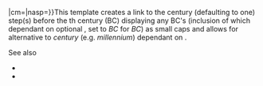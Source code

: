 <includeonly>{{Centurybox/following|{{{1}}}|{{{2|AD}}}|{{#expr:-{{{3|1}}}}}|cm={{{cm|世纪}}}|nasp={{{nasp|}}}}}</includeonly><noinclude>This template creates a link to the century {{{3}}} (defaulting to one) step(s) before the {{{1}}}th century (BC) displaying any BC's (inclusion of which dependant on optional {{{2}}}, set to ''BC'' for ''BC'') as small caps and allows for alternative to ''century'' (e.g. ''millennium'') dependant on {{{cm}}}.
;See also
*{{tl|Centurybox/following}}
*{{tl|Centurybox/link}}
</noinclude>